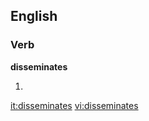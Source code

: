 ==English==

===Verb===
'''disseminates'''

# {{third-person singular of|[[disseminate]]}}

[[it:disseminates]]
[[vi:disseminates]]